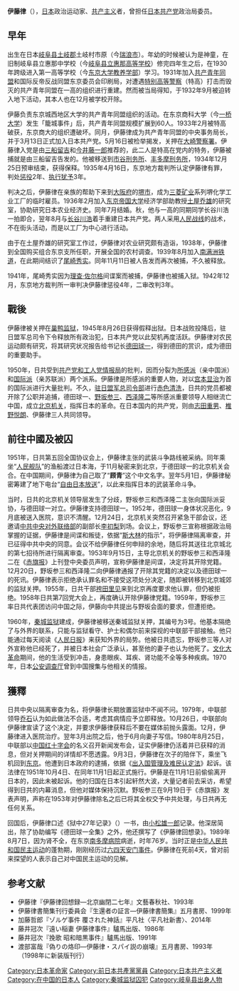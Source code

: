 {{no footnotes|time=2015-06-01T09:53:48+00:00}}
{{noteTA
|1=zh-hans:袴田里见; zh-hant:袴田里見;
}}
{{japanese|image=Ritsu Ito 19500113-2.JPG|japanese=伊藤 律|kana=いとう りつ|romaji=Itō Ritsu}}
'''伊藤律'''（{{bd|1913年|6月27日|1989年|8月7日|catIdx=Itō Ritsu}}），[[日本|日本]]政治运动家、[[共产主义|共产主义]]者，曾担任[[日本共产党|日本共产党]]政治局委员。

==早年==
出生在日本[[岐阜县|岐阜县]][[土岐郡|土岐郡]]土岐村市原（今[[瑞浪市|瑞浪市]]）。年幼的时候被认为是神童，在旧制岐阜县立惠那中学校（今[[岐阜县立惠那高等学校|岐阜县立惠那高等学校]]）修完四年生之后，在1930年跨级进入第一高等学校（今[[东京大学教养学部|东京大学教养学部]]）学习。1931年加入[[共产青年同盟|共产青年同盟]]和国际反帝反战同盟东京委员会印刷局，对遭遇[[特别高等警察|特别高等警察]]（特高）打击而毁灭的共产青年同盟在一高的组织进行重建。然而被当局得知，于1932年9月被迫转入地下活动，其本人也在12月被学校开除。

伊藤负责东京城西地区大学的共产青年同盟组织的活动。在东京商科大学（今[[一桥大学|一桥大学]]）发生「籠城事件」后，共产青年同盟规模扩展到60人。1933年2月被特高破获，东京商大的组织遭破坏。同月，伊藤律成为共产青年同盟的中央事务局长，并于3月13日正式加入日本共产党。5月16日被检举揭发，关押在[[大崎警察署|大崎警察署]]。伊藤律入党是由[[三船留吉|三船留吉]]和[[今井藤一郎|今井藤一郎]]推荐的，此二人是特高在党内的特务，伊藤被捕就是由三船留吉告发的。他被移送到[[市谷刑务所|市谷刑务所]]、[[丰多摩刑务所|丰多摩刑务所]]，1934年12月25日预审结束，获得保释。1935年4月16日，东京地方裁判所认定伊藤律有罪，判处[[有期徒刑|惩役]]2年、[[缓刑|执行犹予]]3年。

判决之后，伊藤律在亲族的帮助下来到[[大阪府|大阪府]]的[[堺市|堺市]]，成为[[三菱矿业|三菱矿业]]系列堺化学工业工厂的临时雇员。1936年2月加入[[东京帝国大学|东京帝国大学]]经济学部助教授[[土屋乔雄|土屋乔雄]]的研究室，协助研究日本农业经济史。同年7月结婚。秋，他与一高的同期同学长谷川浩一拍即合，翌年8月与[[长谷川浩|长谷川浩]]着手重建日本共产党。两人采用[[人民战线|人民战线]]的战术，不在街头活动，而是以工厂为中心进行活动。

由于在土屋乔雄的研究室工作过，伊藤律对农业研究颇有造诣，1938年，伊藤律到全国购买组合东京支所任职，开展全国的农村调查。1939年8月加入[[南满洲铁道|南满洲铁道]]，在此期间结识了[[尾崎秀实|尾崎秀实]]。同年11月11日被人告发而再次被捕，不久被释放。

1941年，尾崎秀实因为[[理查·佐尔格|理查·佐尔格]]间谍案而被捕，伊藤律也被捕入狱。1942年12月，东京地方裁判所一审判决伊藤律惩役4年，二审改判3年。

==戰後==
伊藤律被关押在[[巢鸭监狱|巢鸭监狱]]，1945年8月26日获得假释出狱。日本战败投降后，驻日盟军总司令下令释放所有政治犯，日本共产党以此契机再度活跃。伊藤律对农民运动颇有研究，将其研究状况报告给书记长[[德田球一|德田球一]]，得到德田的赏识，成为德田的重要助手。

1950年，日共受到[[共产党和工人党情报局|共产党和工人党情报局]]的批判，因而分裂为[[所感派|所感派]]（亲中国派）和[[國際派_(日本共產黨)|国际派]]（亲苏联派）两个派系。伊藤律是所感派的重要人物，对以[[宫本显治|宫本显治]]为首的国际派进行大量批判。不久，[[驻日盟军总司令部|驻日盟军总司令部]]进行[[赤色清洗|赤色清洗]]，日共的党员都被开除了公职并追捕，德田球一、[[野坂参三|野坂参三]]、[[西泽隆二|西泽隆二]]等所感派重要领导人相继流亡中国，成立[[北京机关|北京机关]]，指挥日本的革命。在日本国内的共产党，则由[[志田重男|志田重男]]、[[椎野悦朗|椎野悦朗]]、伊藤律三人共同领导。

==前往中國及被囚==
1951年，日共第五回全国协议会上，伊藤律主张的武装斗争路线被采纳。同年乘坐“[[人民舰队|人民舰队]]”的渔船渡过日本海，于11月秘密来到北京，于德田球一的北京机关会合。在中国期间，伊藤律为自己取了“'''顾青'''”这个中文名字。翌年5月1日，伊藤律秘密筹建了地下电台“[[自由日本放送|自由日本放送]]”，以此来指挥日本的武装革命斗争。

当时，日共的北京机关领导层发生了分歧，野坂参三和西泽隆二主张向国际派妥协，与德田球一对立。伊藤律支持德田球一。1952年，德田球一身体状况恶化，9月底被送入医院，意识不清醒。12月24日，北京机关突然召开紧急干部会议，还邀请[[中共中央对外联络部|中共中央对外联络部]]的副部长[[李初梨|李初梨]]到场。会议上，野坂参三宣称根据政治局掌握的证据，伊藤律是间谍和叛徒，依据“[[斯大林|斯大林]]的指示”，将伊藤律隔离审查，并已征得中共中央的同意。会议不给伊藤律任何申辩的余地，随后将其送往北京城北的第七招待所进行隔离审查。1953年9月15日，主导北京机关的野坂参三和西泽隆二在《[[赤旗报|赤旗报]]》上刊登中央委员声明，宣称伊藤律是间谍，决定将其开除党籍。12月20日，野坂参三和西泽隆二向伊藤律通报了开除其党籍的决定以及德田球一的死讯。伊藤律表示拒绝承认罪名和不接受这项处分决定，随即被转移到北京城郊的监狱关押。1955年，日共干部[[袴田里见|袴田里见]]来到北京再度要求他认罪，但仍被拒绝。1958年日共第7回党大会上，再度确认开除伊藤律党籍。1959年，野坂参三率日共代表团访问中国之际，伊藤向中共提出与野坂会面的要求，但遭拒绝。

1960年，[[秦城监狱|秦城监狱]]建成，伊藤律被移送秦城监狱关押，其编号为3号。他基本隔绝了与外界的联系，只能与监狱看守、护士和偶尔前来探视的中联部干部接触。他只能通过每天阅读《[[人民日报|人民日报]]》来获知外界的局势。他被日共遗忘，野坂参三等人对外宣称他已经死了，并被日本社会广泛承认，甚至他的妻子也认为他死了。[[文化大革命|文化大革命]]期间，他的生活受到冲击，身患眼疾、耳疾、肾功能不全等多种疾病。1970年，日本[[公安调查厅|公安调查厅]]曾到中国搜集与他相关的情报。

==獲釋==
日共中央以隔离审查为名，将伊藤律长期放置监狱中不闻不问。1979年，中联部领导[[乔石|乔石]]认为如此做法不合适，考虑其病情应予立即释放。10月26日，中联部向伊藤律宣读了这个决定，并要求伊藤律获释后不要在媒体前抛头露面。12月，伊藤律进入医院治疗。翌年3月出院之后，他于6月向妻子写信。1980年8月25日，中联部以[[中国红十字会|中国红十字会]]的名义召开新闻发布会，证实伊藤律仍活着并已获释的消息，但对关押期间的详情却不愿透露。9月3日，伊藤律在次子的陪伴下，乘坐飞机回到[[东京|东京]]。他遭到日本政府的逮捕，依据《[[出入国管理及难民认定法|出入国管理及难民认定法]]》起诉。该法律在1951年10月4日、在同年11月1日起正式施行。伊藤是在11月1日前偷偷离开日本的，因此未被起诉。他的归国在日本引起轩然大波，大量记者前去采访，希望得到日共的内幕消息，但他对媒体保持沉默。野坂参三在9月19日于《赤旗报》发表声明，声称在1953年对伊藤律除名之后已将其全权交予中共处理，与日共再无任何关系。

回国后，伊藤律口述《狱中27年记录》（{{lang|ja|獄中27年の記録}}）一书，由[[小松雄一郎|小松雄一郎]]记录。他深居简出，除了协助编写《德田球一全集》之外，他还撰写了《伊藤律回想录》。1989年8月7日，因为肾不全，在东京[[南多摩病院|南多摩病院]]病逝，时年76岁。当时正是[[中华人民共和国民主运动|中华人民共和国民主运动]]的蓬勃期，刚刚经历过[[六四天安门事件|六四天安门事件]]。伊藤律在死前4天，曾对前来探望的人表示自己对中国民主运动的见解。

== 参考文献 ==
*伊藤律『伊藤律回想録―北京幽閉二七年』文藝春秋社、1993年
*伊藤律書簡集刊行委員会『生還者の証言―伊藤律書簡集』五月書房、1999年
*加藤哲郎『ゾルゲ事件 覆された神話』平凡社〈平凡社新書〉、2014年
*藤井冠次『遠い稲妻 伊藤律事件』驢馬出版、1986年
*藤井冠次『挽歌 昭和暗黒事件』驢馬出版、1991年
*渡部富哉『偽りの烙印―伊藤律・スパイ説の崩壊』五月書房、1993年（1998年に新装版刊行）

{{DEFAULTSORT:Itō Ritsu}}
[[Category:日本革命家|Category:日本革命家]]
[[Category:前日本共產黨黨員|Category:前日本共產黨黨員]]
[[Category:日本共产主义者|Category:日本共产主义者]]
[[Category:在中国的日本人|Category:在中国的日本人]]
[[Category:秦城监狱囚犯|Category:秦城监狱囚犯]]
[[Category:岐阜县出身人物|Category:岐阜县出身人物]]